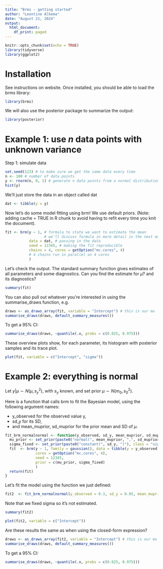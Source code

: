 ```yaml
---
title: "Brms - getting started"
author: "Leontine Alkema"
date: "August 21, 2024"
output:
  html_document:
    df_print: paged
---
```


```r
knitr::opts_chunk$set(echo = TRUE)
library(tidyverse)
library(ggplot2)
```

# Installation

See instructions on website. Once installed, you should be able to load the brms library:

```r
library(brms)
```

We will also use the posterior package to summarize the output:

```r
library(posterior)
```

# Example 1: use $n$ data points with unknown variance

Step 1: simulate data

```r
set.seed(123) # to make sure we get the same data every time
n <- 100 # number of data points
y <- rnorm(n, 0, 1) # generate n data points from a normal distribution with mean 0 and sd 1
hist(y)
```

We'll just store the data in an object called dat

```r
dat <- tibble(y = y)
```

Now let's do some model fitting using brm! We use default priors. 
(Note: adding cache = TRUE in R chunk to avoid having to refit every time you knit the document).

```r
fit <- brm(y ~ 1, # formula to state we want to estimate the mean 
                  # we'll discuss formula in more detail in the next module
           data = dat, # passing in the data 
           seed = 12345, # making the fit reproducible
           chains = 4, cores = getOption("mc.cores", 4) 
           # 4 chains run in parallel on 4 cores
           )
```

Let's check the output. The standard summary function gives estimates of all parameters and some diagnostics. Can you find the estimate for $\mu$? and its diagnostics? 
```r
summary(fit)
```

You can also pull out whatever you're interested in using the summarise_draws function, e.g.
```r
draws <- as_draws_array(fit, variable = "Intercept") # this is our mu
summarise_draws(draws, default_summary_measures())
```

To get a 95% CI:
```r
summarise_draws(draws, ~quantile(.x, probs = c(0.025, 0.975)))
```

These overview plots show, for each parameter, its histogram with posterior samples and its trace plot.
```r
plot(fit, variable = c("Intercept", "sigma"))
```

# Example 2: everything is normal

Let $y|\mu \sim N(\mu, s_y^2)$, with $s_y$ known, and set prior $\mu \sim N(m_0, s_0^2)$.

Here is a function that calls brm to fit the Bayesian model, using the following argument names:

-   y_observed for the observed value y,
-   sd_y for its SD,
-   and mean_muprior, sd_muprior for the prior mean and SD of $\mu$.

```r
fit_brm_normalnormal <- function(y_observed, sd_y, mean_muprior, sd_muprior){
  mu_prior <- set_prior(paste0("normal(", mean_muprior, ",", sd_muprior, ")"), class = "Intercept")
  sigma_fixed <- set_prior(paste0("constant(", sd_y, ")"), class = "sigma")
  fit  <- brm(y ~ 1, family = gaussian(), data = tibble(y = y_observed), 
              cores = getOption("mc.cores", 4),
              seed = 12345, 
              prior = c(mu_prior, sigma_fixed)
              )
  return(fit)
}
```

Let's fit the model using the function we just defined:
```r
fit2  <- fit_brm_normalnormal(y_observed = 0.3, sd_y = 0.05, mean_muprior = 0.5, sd_muprior = 0.1)
```

Note that we fixed sigma so it's not estimated. 
```r
summary(fit2)
```

```r
plot(fit2, variable = c("Intercept"))
```

Are these results the same as when using the closed-form expression?
```r
draws <- as_draws_array(fit2, variable = "Intercept") # this is our mu
summarise_draws(draws, default_summary_measures())
```
To get a 95% CI:
```r
summarise_draws(draws, ~quantile(.x, probs = c(0.025, 0.975)))
```

# 
